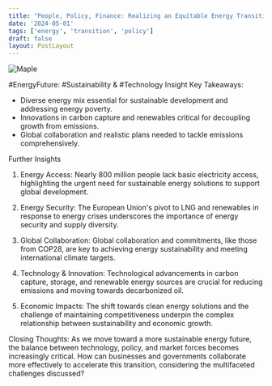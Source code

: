 ```yaml
---
title: "People, Policy, Finance: Realizing an Equitable Energy Transition"
date: '2024-05-01'
tags: ['energy', 'transition', 'policy']
draft: false
layout: PostLayout
---
```


<div className="flex justify-center">
  <div className="my-1 w-full px-2 xl:my-1 xl:w-1/2 xl:px-2">
    <img src="https://img.youtube.com/vi/wWjoVTT54WA/0.jpg" alt="Maple" className="mx-auto h-58 w-auto" />
  </div>
</div>

#EnergyFuture: #Sustainability & #Technology Insight
Key Takeaways:
- Diverse energy mix essential for sustainable development and addressing energy poverty.
- Innovations in carbon capture and renewables critical for decoupling growth from emissions.
- Global collaboration and realistic plans needed to tackle emissions comprehensively.

Further Insights
1. Energy Access:
Nearly 800 million people lack basic electricity access, highlighting the urgent need for sustainable energy solutions to support global development.

2. Energy Security:
The European Union's pivot to LNG and renewables in response to energy crises underscores the importance of energy security and supply diversity.

3. Global Collaboration:
Global collaboration and commitments, like those from COP28, are key to achieving energy sustainability and meeting international climate targets.

4. Technology & Innovation:
Technological advancements in carbon capture, storage, and renewable energy sources are crucial for reducing emissions and moving towards decarbonized oil.

5. Economic Impacts:
The shift towards clean energy solutions and the challenge of maintaining competitiveness underpin the complex relationship between sustainability and economic growth.

Closing Thoughts:
As we move toward a more sustainable energy future, the balance between technology, policy, and market forces becomes increasingly critical. How can businesses and governments collaborate more effectively to accelerate this transition, considering the multifaceted challenges discussed?
